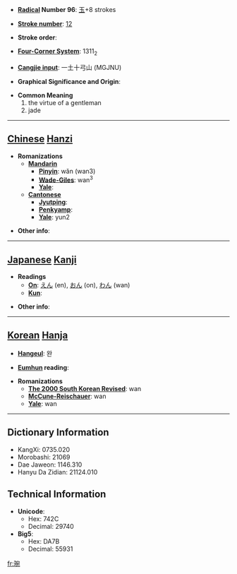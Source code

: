 * '''[[Wiktionary:Chinese radical index| Radical]] Number 96''': [[Wiktionary:Chinese radical index 玉|玉]]+8 strokes

* '''[[Wiktionary:Chinese total strokes index|Stroke number]]''': [[Wiktionary:Chinese total strokes index 12|12]]

* '''Stroke order''': 

* '''[[Wiktionary:Chinese four corner index|Four-Corner System]]''': 1311<sub>2</sub>

* '''[[Wiktionary:Chinese Cangjie index|Cangjie input]]''': 一土十弓山 (MGJNU)

* '''Graphical Significance and Origin''': 

* '''Common Meaning'''
*#the virtue of a gentleman
*# jade


----

== [[Chinese]] [[Hanzi]] ==

* '''Romanizations'''
** '''[[Mandarin]]'''
*** '''[[Pinyin]]''': wǎn (wan3)
*** '''[[Wade-Giles]]''': wan<sup>3</sup>
*** '''[[Yale]]''': 
** '''[[Cantonese]]'''
*** '''[[Jyutping]]''':
*** '''[[Penkyamp]]''': 
*** '''[[Yale]]''': yun2

* '''Other info''': 

----

== [[Japanese]] [[Kanji]] ==

* '''Readings'''
** '''[[On]]''': [[えん]] (en), [[おん]] (on), [[わん]] (wan)
** '''[[Kun]]''': 

* '''Other info''':  

----

== [[Korean]] [[Hanja]] ==

* '''[[Hangeul]]''': 완

* '''[[Eumhun]] reading''': 

* '''Romanizations'''
** '''[[The 2000 South Korean Revised Romanization|The 2000 South Korean Revised]]''': wan
** '''[[McCune-Reischauer]]''': wan
** '''[[Yale]]''': wan

----

== Dictionary Information ==

* KangXi: 0735.020
* Morobashi: 21069
* Dae Jaweon: 1146.310
* Hanyu Da Zidian: 21124.010

== Technical Information ==

* '''Unicode''':
** Hex: 742C
** Decimal: 29740
* '''Big5''':
** Hex: DA7B
** Decimal: 55931

[[fr:琬]]
